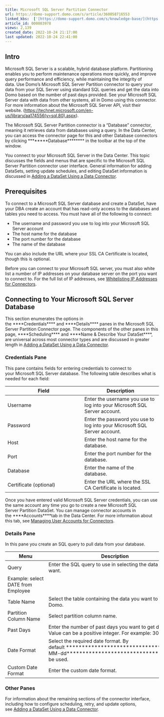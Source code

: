```yaml
---
title: Microsoft SQL Server Partition Connector
url: https://domo-support.domo.com/s/article/360058716553
linked_kbs:  ['[https://domo-support.domo.com/s/knowledge-base/](https://domo-support.domo.com/s/knowledge-base/)', '[https://domo-support.domo.com/s/](https://domo-support.domo.com/s/)', '[https://domo-support.domo.com/s/topic/0TO5w000000ZammGAC](https://domo-support.domo.com/s/topic/0TO5w000000ZammGAC)', '[https://domo-support.domo.com/s/topic/0TO5w000000ZanLGAS](https://domo-support.domo.com/s/topic/0TO5w000000ZanLGAS)', '[https://domo-support.domo.com/s/topic/0TO5w000000ZapAGAS](https://domo-support.domo.com/s/topic/0TO5w000000ZapAGAS)', '[https://domo-support.domo.com/s/article/360042926274](https://domo-support.domo.com/s/article/360042926274)', '[https://domo-support.domo.com/s/article/360043630093](https://domo-support.domo.com/s/article/360043630093)', '[https://domo-support.domo.com/s/article/360042926054](https://domo-support.domo.com/s/article/360042926054)', '[https://domo-support.domo.com/s/article/360058716553](https://domo-support.domo.com/s/article/360058716553)', '[https://domo-support.domo.com/s/topic/0TO5w000000ZapAGAS/partition-connectors](https://domo-support.domo.com/s/topic/0TO5w000000ZapAGAS/partition-connectors)', '[https://domo-support.domo.com/s/article/360043429933](https://domo-support.domo.com/s/article/360043429933)', '[https://domo-support.domo.com/s/article/360043429953](https://domo-support.domo.com/s/article/360043429953)', '[https://domo-support.domo.com/s/article/360042925494](https://domo-support.domo.com/s/article/360042925494)', '[https://domo-support.domo.com/s/article/4408174643607](https://domo-support.domo.com/s/article/4408174643607)', '[https://domo-support.domo.com/s/article/360043429913](https://domo-support.domo.com/s/article/360043429913)', '[https://domo-support.domo.com/s/login/](https://domo-support.domo.com/s/login/)']
article_id: 000003978
views: 2,139
created_date: 2022-10-24 21:17:00
last updated: 2022-10-24 22:41:00
---
```




Intro
-----


Microsoft SQL Server is a scalable, hybrid database platform. Partitioning enables you to perform maintenance operations more quickly, and improve query performance and efficiency, while maintaining the integrity of data. Use Domo's Microsoft SQL Server Partition connector to query your data from your SQL Server using standard SQL queries and get the data into Domo based on the number of past days provided. See your Microsoft SQL Server data with data from other systems, all in Domo using this connector. For more information about the Microsoft SQL Server API, visit their website. (<https://technet.microsoft.com/en-us/library/aa174556(v=sql.80).aspx>).


The Microsoft SQL Server Partition connector is a "Database" connector, meaning it retrieves data from databases using a query. In the Data Center, you can access the connector page for this and other Database connectors by clicking ********Database******** in the toolbar at the top of the window.


You connect to your Microsoft SQL Server in the Data Center. This topic discusses the fields and menus that are specific to the Microsoft SQL Server Partition connector user interface. General information for adding DataSets, setting update schedules, and editing DataSet information is discussed in [Adding a DataSet Using a Data Connector](/s/article/360042926274 "Adding a DataSet Using a Data Connector").


Prerequisites
-------------


To connect to a Microsoft SQL Server database and create a DataSet, have your DBA create an account that has read-only access to the databases and tables you need to access. You must have all of the following to connect:


* The username and password you use to log into your Microsoft SQL Server account
* The host name for the database
* The port number for the database
* The name of the database


You can also include the URL where your SSL CA Certificate is located, though this is optional.


Before you can connect to your Microsoft SQL server, you must also white list a number of IP addresses on your database server on the port you want to connect to. For the full list of IP addresses, see [Whitelisting IP Addresses for Connectors](/s/article/360043630093 "Whitelisting IP Addresses for Connectors").


Connecting to Your Microsoft SQL Server Database
------------------------------------------------


This section enumerates the options in the ****Credentials**** and ****Details**** panes in the Microsoft SQL Server Partition Connector page. The components of the other panes in this page, ****Scheduling**** and ****Name & Describe Your DataSet****, are universal across most connector types and are discussed in greater length in [Adding a DataSet Using a Data Connector](/s/article/360042926274 "Adding a DataSet Using a Data Connector").


### Credentials Pane


This pane contains fields for entering credentials to connect to your Microsoft SQL Server database. The following table describes what is needed for each field:  




| Field | Description |
| --- | --- |
| Username | Enter the username you use to log into your Microsoft SQL Server account. |
| Password | Enter the password you use to log into your Microsoft SQL Server account. |
| Host | Enter the host name for the database. |
| Port | Enter the port number for the database. |
| Database | Enter the name of the database. |
| Certificate (optional) | Enter the URL where the SSL CA Certificate is located. |


Once you have entered valid Microsoft SQL Server credentials, you can use the same account any time you go to create a new Microsoft SQL Server Partition DataSet. You can manage connector accounts in the ****Accounts****tab in the Data Center. For more information about this tab, see [Managing User Accounts for Connectors](/s/article/360042926054 "Managing User Accounts for Connectors").


### Details Pane


In this pane you create an SQL query to pull data from your database.




| Menu | Description |
| --- | --- |
| Query | Enter the SQL query to use in selecting the data you want.
Example: select DATE from Employee  |
| Table Name | Select the table containing the data you want to pull into Domo. |
| Partition Column Name | Select partition column name. |
| Past Days | Enter the number of past days you want to get data for. Value can be a positive integer. For example: 30. |
| Date Format | Select the required date format. By default ********************************yyyy-MM-dd******************************** will be used. |
| Custom Date Format | Enter the custom date format. |


### Other Panes


For information about the remaining sections of the connector interface, including how to configure scheduling, retry, and update options, see [Adding a DataSet Using a Data Connector](/s/article/360042926274 "Adding a DataSet Using a Data Connector").

